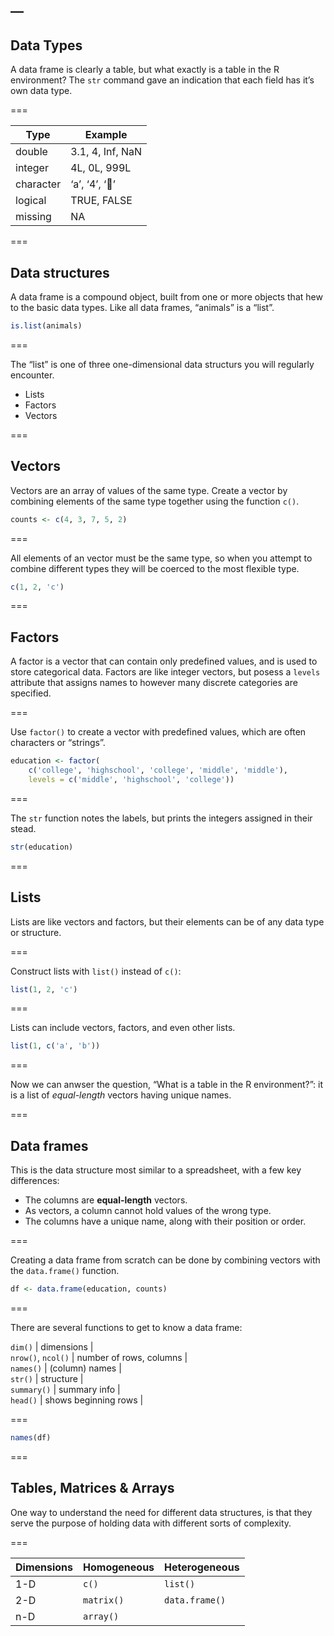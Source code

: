 ---
---

## Data Types

A data frame is clearly a table, but what exactly is a table in the R
environment? The `str` command gave an indication that each field has it's own
data type.

===

| Type      | Example           |
|-----------+-------------------|
| double    | 3.1, 4, Inf, NaN  |
| integer   | 4L, 0L, 999L      |
| character | 'a', '4', '👏'    |
| logical   | TRUE, FALSE       |
| missing   | NA                |

===

## Data structures

A data frame is a compound object, built from one or more objects that hew to
the basic data types. Like all data frames, "animals" is a "list".

```r
is.list(animals)
```


===

The "list" is one of three one-dimensional data structurs you will regularly
encounter.

- Lists
- Factors
- Vectors

===

## Vectors

Vectors are an array of values of the same type. Create a vector by combining
elements of the same type together using the function `c()`.

```r
counts <- c(4, 3, 7, 5, 2)
```

===

All elements of an vector must be the same type, so when you attempt to combine
different types they will be coerced to the most flexible type.

```r
c(1, 2, 'c')
```

===

## Factors

A factor is a vector that can contain only predefined values, and is used to
store categorical data. Factors are like integer vectors, but posess a `levels`
attribute that assigns names to however many discrete categories are specified.

===

Use `factor()` to create a vector with predefined values, which are often
characters or "strings".

```r
education <- factor(
    c('college', 'highschool', 'college', 'middle', 'middle'),
    levels = c('middle', 'highschool', 'college'))
```

===

The `str` function notes the labels, but prints the integers assigned in their
stead.

```r
str(education)
```

===

## Lists

Lists are like vectors and factors, but their elements can be of any data type
or structure.

===

Construct lists with `list()` instead of `c()`:

```r
list(1, 2, 'c')
```

===

Lists can include vectors, factors, and even other lists.

```r
list(1, c('a', 'b'))
```

===

Now we can anwser the question, "What is a table in the R environment?": it is a
list of *equal-length* vectors having unique names.

===

## Data frames

This is the data structure most similar to a spreadsheet, with a few key
differences:

- The columns are **equal-length** vectors.
- As vectors, a column cannot hold values of the wrong type.
- The columns have a unique name, along with their position or order.

===

Creating a data frame from scratch can be done by combining vectors with the
`data.frame()` function.

```r
df <- data.frame(education, counts)
```

===

There are several functions to get to know a data frame:

| `dim()`            | dimensions              |
| `nrow()`, `ncol()` | number of rows, columns |
| `names()`          | (column) names          |
| `str()`            | structure               |
| `summary()`        | summary info            |
| `head()`           | shows beginning rows    |

===

```r
names(df)
```

===

## Tables, Matrices & Arrays

One way to understand the need for different data structures, is that they serve
the purpose of holding data with different sorts of complexity.

===

| Dimensions | Homogeneous | Heterogeneous  |
|------------+-------------+----------------|
| 1-D        | `c()`       | `list()`       |
| 2-D        | `matrix()`  | `data.frame()` |
| n-D        | `array()`   |                |
